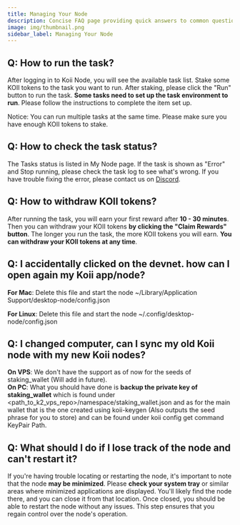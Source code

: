 ```yaml
---
title: Managing Your Node
description: Concise FAQ page providing quick answers to common questions about Managing Your Node.
image: img/thumbnail.png
sidebar_label: Managing Your Node
---
```



## Q: How to run the task?

After logging in to Koii Node, you will see the available task list. Stake some KOII tokens to the task you want to run. After staking, please click the "Run" button to run the task. **Some tasks need to set up the task environment to run**. Please follow the instructions to complete the item set up.

Notice: You can run multiple tasks at the same time. Please make sure you have enough KOII tokens to stake.

<ReactPlayer width="100%" controls url="https://www.youtube.com/watch?v=kktZhHyeb5w" />

## Q: How to check the task status?

The Tasks status is listed in My Node page. If the task is shown as "Error" and Stop running, please check the task log to see what's wrong. If you have trouble fixing the error, please contact us on [Discord](https://discord.com/invite/koii-network).

<ReactPlayer width="100%" controls url="https://www.youtube.com/watch?v=eFw-Voo9BNs" />

## Q: How to withdraw KOII tokens?

After running the task, you will earn your first reward after **10 - 30 minutes**. Then you can withdraw your KOII tokens **by clicking the "Claim Rewards" button**. The longer you run the task, the more KOII tokens you will earn. **You can withdraw your KOII tokens at any time**.

<ReactPlayer width="100%" controls url="https://youtu.be/dgUuOoSZ2Ds" />

## Q: I accidentally clicked on the devnet. how can I open again my Koii app/node?

**For Mac**: Delete this file and start the node ~/Library/Application Support/desktop-node/config.json

**For Linux**: Delete this file and start the node ~/.config/desktop-node/config.json

## Q: I changed computer, can I sync my old Koii node with my new Koii nodes?

**On VPS**: We don't have the support as of now for the seeds of staking_wallet (Will add in future).  
**On PC**: What you should have done is **backup the private key of staking_wallet** which is found under <path_to_k2_vps_repo>/namespace/staking_wallet.json and as for the main wallet that is the one created using koii-keygen
(Also outputs the seed phrase for you to store) and can be found under koii config get command KeyPair Path.

## Q: What should I do if I lose track of the node and can't restart it?

If you're having trouble locating or restarting the node, it's 
important to note that the node **may be minimized**. Please **check your system tray** or similar areas where minimized applications are displayed. You'll likely find the node there, and you can close it from that location. Once closed, 
you should be able to restart the node without any issues. This step ensures that you regain control over the node's operation.
